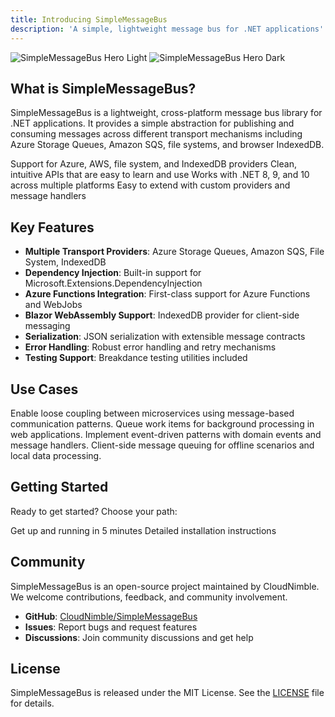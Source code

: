 ```yaml
---
title: Introducing SimpleMessageBus
description: 'A simple, lightweight message bus for .NET applications'
---
```


<img
  className="block dark:hidden"
  src="/images/hero-light.png"
  alt="SimpleMessageBus Hero Light"
/>
<img
  className="hidden dark:block"
  src="/images/hero-dark.png"
  alt="SimpleMessageBus Hero Dark"
/>

## What is SimpleMessageBus?

SimpleMessageBus is a lightweight, cross-platform message bus library for .NET applications. It provides a simple abstraction for publishing and consuming messages across different transport mechanisms including Azure Storage Queues, Amazon SQS, file systems, and browser IndexedDB.

<CardGroup cols={2}>
  <Card
    title="Multiple Providers"
    icon="cloud"
    href="/providers/overview"
  >
    Support for Azure, AWS, file system, and IndexedDB providers
  </Card>
  <Card
    title="Simple API"
    icon="code"
    href="/quickstart"
  >
    Clean, intuitive APIs that are easy to learn and use
  </Card>
  <Card
    title="Cross-Platform"
    icon="globe"
    href="/concepts/overview"
  >
    Works with .NET 8, 9, and 10 across multiple platforms
  </Card>
  <Card
    title="Extensible"
    icon="puzzle-piece"
    href="/guides/configuration"
  >
    Easy to extend with custom providers and message handlers
  </Card>
</CardGroup>

## Key Features

- **Multiple Transport Providers**: Azure Storage Queues, Amazon SQS, File System, IndexedDB
- **Dependency Injection**: Built-in support for Microsoft.Extensions.DependencyInjection
- **Azure Functions Integration**: First-class support for Azure Functions and WebJobs
- **Blazor WebAssembly Support**: IndexedDB provider for client-side messaging
- **Serialization**: JSON serialization with extensible message contracts
- **Error Handling**: Robust error handling and retry mechanisms
- **Testing Support**: Breakdance testing utilities included

## Use Cases

<AccordionGroup>
  <Accordion title="Microservices Communication">
    Enable loose coupling between microservices using message-based communication patterns.
  </Accordion>
  <Accordion title="Background Processing">
    Queue work items for background processing in web applications.
  </Accordion>
  <Accordion title="Event-Driven Architecture">
    Implement event-driven patterns with domain events and message handlers.
  </Accordion>
  <Accordion title="Blazor WebAssembly">
    Client-side message queuing for offline scenarios and local data processing.
  </Accordion>
</AccordionGroup>

## Getting Started

Ready to get started? Choose your path:

<CardGroup cols={2}>
  <Card
    title="Quick Start"
    icon="rocket"
    href="/quickstart"
  >
    Get up and running in 5 minutes
  </Card>
  <Card
    title="Installation Guide"
    icon="download"
    href="/installation"
  >
    Detailed installation instructions
  </Card>
</CardGroup>

## Community

SimpleMessageBus is an open-source project maintained by CloudNimble. We welcome contributions, feedback, and community involvement.

- **GitHub**: [CloudNimble/SimpleMessageBus](https://github.com/CloudNimble/SimpleMessageBus)
- **Issues**: Report bugs and request features
- **Discussions**: Join community discussions and get help

## License

SimpleMessageBus is released under the MIT License. See the [LICENSE](https://github.com/CloudNimble/SimpleMessageBus/blob/main/LICENSE) file for details.